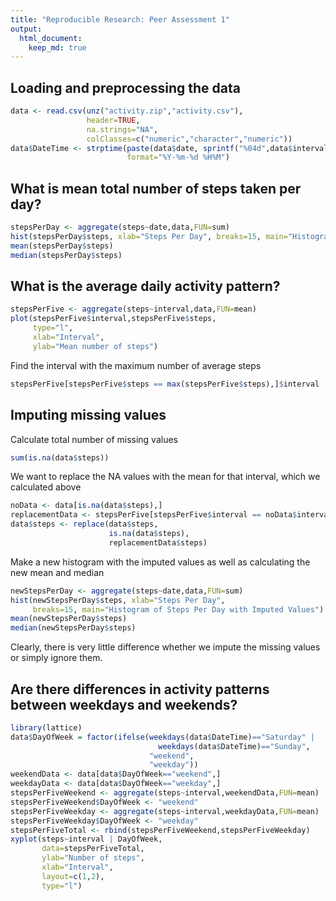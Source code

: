 ```yaml
---
title: "Reproducible Research: Peer Assessment 1"
output: 
  html_document:
    keep_md: true
---
```


## Loading and preprocessing the data
```r
data <- read.csv(unz("activity.zip","activity.csv"),
                 header=TRUE,
                 na.strings="NA",
                 colClasses=c("numeric","character","numeric"))
data$DateTime <- strptime(paste(data$date, sprintf("%04d",data$interval), sep=" "),
                          format="%Y-%m-%d %H%M")
```

## What is mean total number of steps taken per day?
```r
stepsPerDay <- aggregate(steps~date,data,FUN=sum)
hist(stepsPerDay$steps, xlab="Steps Per Day", breaks=15, main="Histogram of Steps Per Day")
mean(stepsPerDay$steps)
median(stepsPerDay$steps)
```

## What is the average daily activity pattern?
```r
stepsPerFive <- aggregate(steps~interval,data,FUN=mean)
plot(stepsPerFive$interval,stepsPerFive$steps,
     type="l",
     xlab="Interval",
     ylab="Mean number of steps")
```
Find the interval with the maximum number of average steps
```r
stepsPerFive[stepsPerFive$steps == max(stepsPerFive$steps),]$interval
```

## Imputing missing values
Calculate total number of missing values
```r
sum(is.na(data$steps))
```
We want to replace the NA values with the mean for that interval, which we calculated above
```r
noData <- data[is.na(data$steps),]
replacementData <- stepsPerFive[stepsPerFive$interval == noData$interval,]
data$steps <- replace(data$steps,
                      is.na(data$steps), 
                      replacementData$steps)
```
Make a new histogram with the imputed values as well as calculating the new mean and median
```r
newStepsPerDay <- aggregate(steps~date,data,FUN=sum)
hist(newStepsPerDay$steps, xlab="Steps Per Day", 
     breaks=15, main="Histogram of Steps Per Day with Imputed Values")
mean(newStepsPerDay$steps)
median(newStepsPerDay$steps)
```
Clearly, there is very little difference whether we impute the missing values or simply ignore them.

## Are there differences in activity patterns between weekdays and weekends?
```r
library(lattice)
data$DayOfWeek = factor(ifelse(weekdays(data$DateTime)=="Saturday" |
                                 weekdays(data$DateTime)=="Sunday",
                               "weekend",
                               "weekday"))
weekendData <- data[data$DayOfWeek=="weekend",]
weekdayData <- data[data$DayOfWeek=="weekday",]
stepsPerFiveWeekend <- aggregate(steps~interval,weekendData,FUN=mean)
stepsPerFiveWeekend$DayOfWeek <- "weekend"
stepsPerFiveWeekday <- aggregate(steps~interval,weekdayData,FUN=mean)
stepsPerFiveWeekday$DayOfWeek <- "weekday"
stepsPerFiveTotal <- rbind(stepsPerFiveWeekend,stepsPerFiveWeekday)
xyplot(steps~interval | DayOfWeek, 
       data=stepsPerFiveTotal, 
       ylab="Number of steps", 
       xlab="Interval",
       layout=c(1,2), 
       type="l")
```
